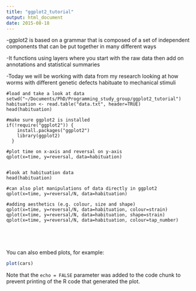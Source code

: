 ```yaml
---
title: "ggplot2_tutorial"
output: html_document
date: 2015-08-18
---
```


-ggplot2 is based on a grammar that is composed of a set of independent components that can be put together in many different ways

-It functions using layers where you start with the raw data then add on annotations and statistical summaries

-Today we will be working with data from my research looking at how worms with different genetic defects habituate to mechanical stimuli


```r-load_data

#load and take a look at data
setwd("~/Documents/PhD/Programming_study_group/ggplot2_tutorial")
habituation <- read.table("data.txt", header=TRUE)
head(habituation)

```

```r-make_plot

#make sure ggplot2 is installed
if(!require("ggplot2")) {
    install.packages("ggplot2")
    library(ggplot2)
  }

#plot time on x-axis and reversal on y-axis
qplot(x=time, y=reversal, data=habituation)


#look at habituation data
head(habituation)

#can also plot manipulations of data directly in ggplot2
qplot(x=time, y=reversal/N, data=habituation)

```

```r-adding_aesthetics
#adding aesthetics (e.g. colour, size and shape)
qplot(x=time, y=reversal/N, data=habituation, colour=strain)
qplot(x=time, y=reversal/N, data=habituation, shape=strain)
qplot(x=time, y=reversal/N, data=habituation, colour=tap_number)





```
  
  
  

You can also embed plots, for example:

```r
plot(cars)
```

Note that the `echo = FALSE` parameter was added to the code chunk to prevent printing of the R code that generated the plot.
